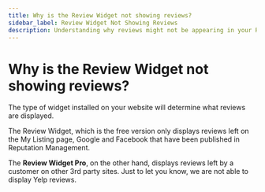 ```yaml
---
title: Why is the Review Widget not showing reviews?
sidebar_label: Review Widget Not Showing Reviews
description: Understanding why reviews might not be appearing in your Review Widget
---
```


# Why is the Review Widget not showing reviews?

The type of widget installed on your website will determine what reviews are displayed.

The Review Widget, which is the free version only displays reviews left on the My Listing page, Google and Facebook that have been published in Reputation Management.

The **Review Widget Pro**, on the other hand, displays reviews left by a customer on other 3rd party sites. Just to let you know, we are not able to display Yelp reviews.